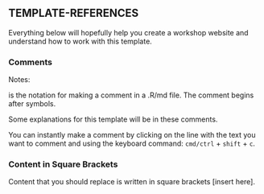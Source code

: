 ## TEMPLATE-REFERENCES {-}

Everything below will hopefully help you create a workshop website and understand how to work with this template.


### Comments {-}

Notes:

<!--- comment ---> is the notation for making a comment in a .R/md file. The comment begins after <!--- and ends after the FIRST ---> symbols.

<!-- This is a comment. --> Some explanations for this template will be in these comments.

You can instantly make a comment by clicking on the line with the text you want to comment and using the keyboard command: `cmd/ctrl` + `shift` + `c`.

### Content in Square Brackets {-}

Content that you should replace is written in square brackets [insert here].
